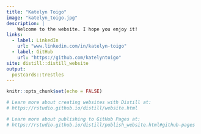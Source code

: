 ```yaml
---
title: "Katelyn Toigo"
image: "katelyn_toigo.jpg"
description: |
    Welcome to the website. I hope you enjoy it!
links:
  - label: LinkedIn
    url: "www.linkedin.com/in/katelyn-toigo"
  - label: GitHub
    url: "https://github.com/katelyntoigo"
site: distill::distill_website
output:
  postcards::trestles
---
```


```r
knitr::opts_chunk$set(echo = FALSE)

# Learn more about creating websites with Distill at:
# https://rstudio.github.io/distill/website.html

# Learn more about publishing to GitHub Pages at:
# https://rstudio.github.io/distill/publish_website.html#github-pages

```

